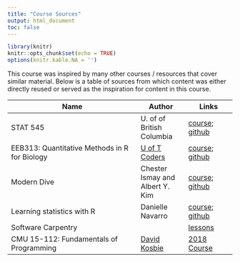 ```yaml
---
title: "Course Sources"
output: html_document
toc: false
---
```


```r
library(knitr)
knitr::opts_chunk$set(echo = TRUE)
options(knitr.kable.NA = '')
```

This course was inspired by many other courses / resources that cover similar material. Below is a table of sources from which content was either directly reused or served as the inspiration for content in this course.

| Name | Author | Links |
| -------- | --- | --- |
| STAT 545 | U. of of British Columbia | [course](http://stat545.com/); [github](https://github.com/STAT545-UBC) |
| EEB313: Quantitative Methods in R for Biology | [U of T Coders](https://uoftcoders.github.io/studyGroup/) | [course](https://uoftcoders.github.io/rcourse/index.html); [github](https://github.com/uoftcoders/rcourse) |
| Modern Dive | Chester Ismay and Albert Y. Kim | [course](https://moderndive.netlify.com/); [github](https://github.com/moderndive/moderndive_book) |
| Learning statistics with R | Danielle Navarro | [course](https://djnavarro.github.io/tidylsrbook/); [github](https://github.com/djnavarro/rbook) |
| Software Carpentry | | [lessons](https://software-carpentry.org/lessons/) |
| CMU 15-112: Fundamentals of Programming | [David Kosbie](http://www.kosbie.net/cmu/) | [2018 Course](http://www.krivers.net/15112-f18/index.html) |
